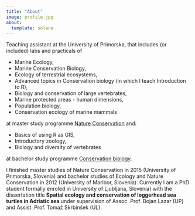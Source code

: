 ```yaml
---
title: "About"
image: profile.jpg
about:
  template: solana
---
```


Teaching assistant at the University of Primorska, that includes (or included) labs and practicals of

* Marine Ecology,
* Marine Conservation Biology,
* Ecology of terrestrial ecosystems,
* Advanced topics in Conservation biology (in which I teach Introduction to R),
* Biology and conservation of large vertebrates,
* Marine protected areas - human dimensions,
* Population biology,
* Conservation ecology of marine mammals

at master study programme [Nature Conservation](https://www.famnit.upr.si/en/education/master/nature-conservation) and:

* Basics of using R as GIS,
* Introductory zoology,
* Biology and diversity of vertebrates

at bachelor study programme [Conservation biology](https://www.famnit.upr.si/en/education/undergraduate/conservation-biology).

I finished master studies of Nature Conservation in 2015 (University of Primorska, Slovenia) and bachelor
studies of Ecology and Nature Conservation in 2012 (University of Maribor, Slovenia). Currently I am a PhD student formally enroled in University of Ljubljana, Slovenia) with the dissertation title **Spatial ecology and conservation of loggerhead sea turtles in Adriatic sea** under supervision of Assoc. Prof. Bojan Lazar (UP) and Assist. Prof. Tomaž Skrbinšek (UL).
